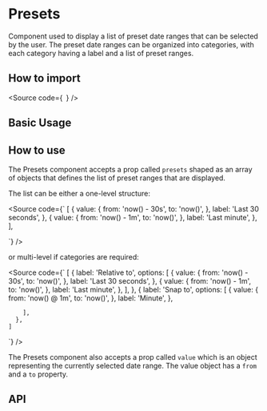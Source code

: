 

<Meta of={Stories} />

# Presets

Component used to display a list of preset date ranges that can be selected by the user.
The preset date ranges can be organized into categories, with each category having a label and a list of preset ranges.

## How to import

<Source
  code={`
`}
/>

## Basic Usage

<Canvas of={Stories.Base} />

## How to use

The Presets component accepts a prop called `presets` shaped as an array of objects that defines the list of preset ranges that are displayed.

The list can be either a one-level structure:

<Source
  code={`
[
    {
      value: {
        from: 'now() - 30s',
        to: 'now()',
      },
      label: 'Last 30 seconds',
    },
    {
      value: {
        from: 'now() - 1m',
        to: 'now()',
      },
      label: 'Last minute',
    },
],
      
`}
/>

or multi-level if categories are required:

<Source
  code={`
[
      {
        label: 'Relative to',
        options: [
          {
            value: {
              from: 'now() - 30s',
              to: 'now()',
            },
            label: 'Last 30 seconds',
          },
          {
            value: {
              from: 'now() - 1m',
              to: 'now()',
            },
            label: 'Last minute',
          },
        ],
      },
      {
        label: 'Snap to',
        options: [
          {
            value: {
              from: 'now() @ 1m',
              to: 'now()',
            },
            label: 'Minute',
          },
         
        ],
      },
    ]
`}
/>

The Presets component also accepts a prop called `value` which is an object representing the currently selected date range.
The value object has a `from` and a `to` property.

## API

<ArgTypes of={Stories} />
